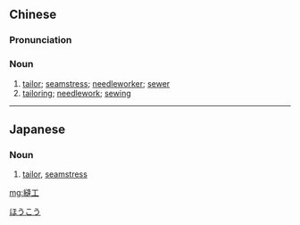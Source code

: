 {{also|缝工}}
==Chinese==
{{zh-forms|s=缝工}}

===Pronunciation===
{{zh-pron
|m=fénggōng
|c=fung4 gung1
|cat=n
}}

===Noun===
{{zh-noun}}

# [[tailor]]; [[seamstress]]; [[needleworker]]; [[sewer]]
# [[tailoring]]; [[needlework]]; [[sewing]]

----

==Japanese==
{{ja-kanjitab|ほう|こう|yomi=o}}

===Noun===
{{ja-noun|ほうこう}}

# [[tailor]], [[seamstress]]

[[Category:ja:Occupations|ほうこう]]

[[mg:縫工]]